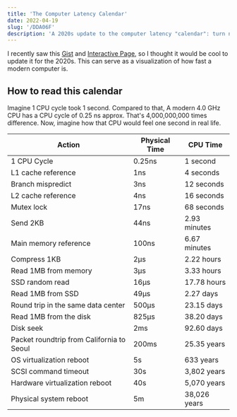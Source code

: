 ```yaml
---
title: 'The Computer Latency Calendar'
date: 2022-04-19
slug: '/DDA06F'
description: 'A 2020s update to the computer latency "calendar": turn nanoseconds into human time to show relative costs from caches to network trips'
---
```


I recently saw this [Gist](https://gist.github.com/hellerbarde/2843375) and [Interactive Page](https://colin-scott.github.io/personal_website/research/interactive_latency.html), so I thought it would be cool to update it for the 2020s. This can serve as a visualization of how fast a modern computer is.

## How to read this calendar

Imagine 1 CPU cycle took 1 second. Compared to that, A modern 4.0 GHz CPU has a CPU cycle of 0.25 ns approx. That's 4,000,000,000 times difference. Now, imagine how that CPU would feel one second in real life.

| Action                                    | Physical Time | CPU Time     |
| ----------------------------------------- | ------------- | ------------ |
| 1 CPU Cycle                               | 0.25ns        | 1 second     |
| L1 cache reference                        | 1ns           | 4 seconds    |
| Branch mispredict                         | 3ns           | 12 seconds   |
| L2 cache reference                        | 4ns           | 16 seconds   |
| Mutex lock                                | 17ns          | 68 seconds   |
| Send 2KB                                  | 44ns          | 2.93 minutes |
| Main memory reference                     | 100ns         | 6.67 minutes |
| Compress 1KB                              | 2μs           | 2.22 hours   |
| Read 1MB from memory                      | 3μs           | 3.33 hours   |
| SSD random read                           | 16μs          | 17.78 hours  |
| Read 1MB from SSD                         | 49μs          | 2.27 days    |
| Round trip in the same data center        | 500μs         | 23.15 days   |
| Read 1MB from the disk                    | 825μs         | 38.20 days   |
| Disk seek                                 | 2ms           | 92.60 days   |
| Packet roundtrip from California to Seoul | 200ms         | 25.35 years  |
| OS virtualization reboot                  | 5s            | 633 years    |
| SCSI command timeout                      | 30s           | 3,802 years  |
| Hardware virtualization reboot            | 40s           | 5,070 years  |
| Physical system reboot                    | 5m            | 38,026 years |
